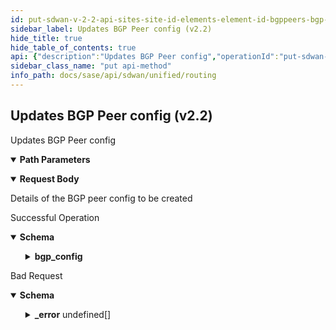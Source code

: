 ```yaml
---
id: put-sdwan-v-2-2-api-sites-site-id-elements-element-id-bgppeers-bgp-peer-id
sidebar_label: Updates BGP Peer config (v2.2)
hide_title: true
hide_table_of_contents: true
api: {"description":"Updates BGP Peer config","operationId":"put-sdwan-v2.2-api-sites-site_id-elements-element_id-bgppeers-bgp_peer_id","parameters":[{"description":"Site Id","in":"path","name":"site_id","required":true,"schema":{"description":"Site Id","type":"string"}},{"description":"Element Id","in":"path","name":"element_id","required":true,"schema":{"description":"Element Id","type":"string"}},{"description":"BGP Peer Config Id","in":"path","name":"bgp_peer_id","required":true,"schema":{"description":"Bgp Peer Id","type":"string"}}],"requestBody":{"content":{"application/json":{"schema":{"properties":{"admin_distance":{"description":"Admin Distance: Range(max = 255L, error = BGP_CONFIG_INVALID_ADMIN_DISTANCE: ADMIN DISTANCE should be in the range 1-255, min = 1L) ","format":"int32","type":"integer"},"adv_interval":{"description":"Adv Interval: Range(max = 600L, error = BGP_CONFIG_INVALID_ADV_INTERVAL: ADVERTISE INTERVAL should be in the range 0-600, min = 0L) ","format":"int32","type":"integer"},"graceful_restart":{"description":"Graceful Restart","type":"boolean"},"hold_time":{"description":"Hold Time: Range(max = 600L, error = BGP_CONFIG_INVALID_HOLD_TIME: Hold TIME should be in the range 3-600, min = 3L) ","format":"int32","type":"integer"},"id":{"description":"Id","type":"string"},"keepalive_time":{"description":"Keepalive Time: Range(max = 200L, error = BGP_CONFIG_INVALID_KEEPALIVE_TIME: KEEPALIVE TIME should be in the range 1-200, min = 1L) ","format":"int32","type":"integer"},"local_as_num":{"description":"Local As Num: Size(max = 256, LOCAL_AS_NUM_EXCEEDS_LIMIT, min = 0) ","type":"string"},"maximum_paths":{"description":"Maximum Paths: Range(max = 255L, error = BGP_CONFIG_INVALID_MAXIMUM_PATHS: MAX PATHS should be in the range 1-255, min = 1L) ","format":"int32","type":"integer"},"md5_secret":{"description":"Md5 Secret: Size(max = 32, error = BGP_CONFIG_MD5_LENGTH_EXCEEDS: MD5 SECRETE length should not exceed 32 characters, min = 0) ","type":"string"},"multi_hop_limit":{"description":"Multi Hop Limit: Range(max = 255L, error = BGP_CONFIG_INVALID_MULTI_HOP_LIMIT: MULTI HOP LIMIT should be in the range 1-255, min = 1L) ","format":"int32","type":"integer"},"peer_auth_type":{"description":"Peer Auth Type","enum":["md5","none"],"type":"string"},"peer_retry_time":{"description":"Peer Retry Time: Range(max = 65535L, error = BGP_CONFIG_INVALID_PEER_RETRY_TIME: PEER RETRY TIME should be in the range 0-65535, min = 0L) ","format":"int32","type":"integer"},"prefix_adv_type":{"description":"Prefix Adv Type","type":"string"},"prefix_adv_type_to_lan":{"description":"Prefix Adv Type To Lan","type":"string"},"prefixes_to_adv_to_wan":{"description":"Prefixes To Adv To Wan: ListIPAddress(bcast = DENY, listMaxSize = 0, error = BGP_CONFIG_INVALID_PREFIX: IP prefix is not valid OR is not within the valid prefix range, required = false, type = APP_GATEWAYCIDR) ","items":{"description":"Prefixes To Adv To Wan","type":"string"},"type":"array"},"router_id":{"description":"Router Id: Size(max = 256, ROUTER_ID_EXCEEDS_LIMIT, min = 0) IPAddress(allowEmpty = true, allowLinkLocal = false, allowNull = true, bcast = DENY, defaultRoute = false, dnsCheck = false, BGP_CONFIG_INVALID_ROUTER_ID, type = IP) ","type":"string"},"stalepath_time":{"description":"Stalepath Time: Range(max = 3600L, error = BGP_CONFIG_INVALID_STALEPATH_TIME: STTALEPATH TIME should be in the range 1-3600, min = 1L) ","format":"int32","type":"integer"}}}}},"description":"Details of the BGP peer config to be created"},"responses":{"200":{"content":{"application/json":{"schema":{"properties":{"bgp_config":{"description":"Bgp Config: Valid ","properties":{"adv_interval":{"description":"Adv Interval","format":"int32","type":"integer"},"hold_time":{"description":"Hold Time","format":"int32","type":"integer"},"keepalive_time":{"description":"Keepalive Time","format":"int32","type":"integer"},"local_as_num":{"description":"Local As Num","type":"string"},"md5_secret":{"description":"Md5 Secret","type":"string"},"multi_hop_limit":{"description":"Multi Hop Limit","format":"int32","type":"integer"},"peer_auth_type":{"description":"Peer Auth Type","enum":["md5","none"],"type":"string"},"peer_retry_time":{"description":"Peer Retry Time","format":"int32","type":"integer"}}},"description":{"description":"Description: Size(max = 1024, error = DESCRIPTION_EXCEEDS_LIMIT: Description length exceeds limit, min = 0) ","type":"string"},"id":{"description":"Id","type":"string"},"name":{"description":"Name: Required(error = NAME_REQD: Please provide resource name.) Size(max = 128, error = NAME_EXCEEDS_LIMIT: Name of the resource exceeds limit., min = 0) ","type":"string"},"peer_ip":{"description":"Peer Ip: IPAddress(allowEmpty = true, allowLinkLocal = false, allowNull = true, bcast = DENY, defaultRoute = false, dnsCheck = false, error = PEER_CONFIG_INVALID_PEER_IP: Invalid IP address for routing peer. Please use a valid IPv4 address., type = IP) Required(message = PEER_IP_ATTR_REQUIRED) ","type":"string"},"peer_type":{"description":"Peer Type","type":"string"},"remote_as_num":{"description":"Remote As Num: NotEmpty(REQUIRED_REMOTE_AS_NUM) ","type":"string"},"route_map_in_id":{"description":"Route Map In Id","type":"string"},"route_map_out_id":{"description":"Route Map Out Id","type":"string"},"scope":{"description":"Scope","enum":["GLOBAL","LOCAL"],"type":"string"},"shutdown":{"description":"Shutdown","type":"boolean"},"tags":{"description":"Tags: ListString(allowDuplicate = false, allowEmpty = true, allowNull = true, length = 1024, listMaxSize = 10, error = INVALID_TAG: Maximum 10 Unique tags of length 1024 each are allowed, noTrim = false, regex = [^,\\\\s]+, required = false) ","items":{"description":"Tags","type":"string"},"type":"array"},"update_source":{"description":"Update Source: IPAddress(allowEmpty = true, allowLinkLocal = false, allowNull = true, bcast = DENY, defaultRoute = false, dnsCheck = false, PEER_CONFIG_INVALID_UPDATE_SOURCE_IP, type = IP) ","type":"string"}},"required":["remote_as_num","peer_ip","name"]}}},"description":"Successful Operation"},"400":{"content":{"application/json":{"example":{"value":{"_error":[{"code":"PEER_CONFIG_INVALID_PEER_IP"},{"code":"BGP_CONFIG_INVALID_REMOTE_AS_NUMBER"},{"code":"BGP_CONFIG_INVALID_LOCAL_AS_NUMBER"},{"code":"BGP_CONFIG_INVALID_KEEPALIVE_TIME"},{"code":"BGP_CONFIG_INVALID_HOLD_TIME"},{"code":"BGP_CONFIG_INVALID_ADV_INTERVAL"},{"code":"BGP_CONFIG_INVALID_PEER_RETRY_TIME"},{"code":"BGP_CONFIG_MD5_LENGTH_EXCEEDS"},{"code":"BGP_CONFIG_INVALID_MULTI_HOP_LIMIT"},{"code":"BGP_CONFIG_INVALID_HOLD_TIME_WITH_RESPECT_TO_KEEPALIVE_TIME"},{"code":"BGP_CONFIG_INVALID_PREFIX_ADV_TYPE"},{"code":"BGP_CONFIG_INVALID_PREFIX"},{"code":"INVALID_JSON_EXTRA_ATTRIBUTE"},{"code":"INVALID_JSON_COMMON_ATTR_MISMATCH"},{"code":"ELEMENT_NOT_ASSIGNED_TO_SITE"},{"code":"INVALID_PEER_CONFIG_FOR_SPOKE"},{"code":"BGP_PEER_SCOPE_NOT_SUPPORTED_BY_ELEMENT"},{"code":"BGP_PEER_SCOPE_NOT_SUPPORTED_BY_ELEMENT_SW"},{"code":"BGP_PEER_SHUTDOWN_NOT_SUPPORTED_BY_ELEMENT_SW"},{"code":"BGP_CONFIG_INVALID_PEER_AUTH_TYPE"},{"code":"BGP_CONFIG_INVALID_MD5_UNSET_REQUEST"}]}},"schema":{"properties":{"_error":{"items":{"properties":{"code":{"type":"string"},"message":{"type":"string"}}},"type":"array"}}}}},"description":"Bad Request"}},"tags":["Routing"],"method":"put","path":"/sdwan/v2.2/api/sites/{site_id}/elements/{element_id}/bgppeers/{bgp_peer_id}","jsonRequestBodyExample":{"admin_distance":0,"adv_interval":0,"graceful_restart":true,"hold_time":0,"id":"string","keepalive_time":0,"local_as_num":"string","maximum_paths":0,"md5_secret":"string","multi_hop_limit":0,"peer_auth_type":"md5","peer_retry_time":0,"prefix_adv_type":"string","prefix_adv_type_to_lan":"string","prefixes_to_adv_to_wan":["string"],"router_id":"string","stalepath_time":0},"info":{"contact":{},"description":"List of APIs used to configure all routing contructs like, BGP configs, static routes, AS paths, and community lists.","title":"Routing","version":"Latest"},"postman":{"name":"Updates BGP Peer config (v2.2)","description":{"content":"Updates BGP Peer config","type":"text/plain"},"url":{"path":["sdwan","v2.2","api","sites",":site_id","elements",":element_id","bgppeers",":bgp_peer_id"],"host":["{{baseUrl}}"],"query":[],"variable":[{"disabled":false,"description":{"content":"(Required) Site Id","type":"text/plain"},"type":"any","value":"","key":"site_id"},{"disabled":false,"description":{"content":"(Required) Element Id","type":"text/plain"},"type":"any","value":"","key":"element_id"},{"disabled":false,"description":{"content":"(Required) BGP Peer Config Id","type":"text/plain"},"type":"any","value":"","key":"bgp_peer_id"}]},"header":[{"key":"Content-Type","value":"application/json"},{"key":"Accept","value":"application/json"}],"method":"PUT","body":{"mode":"raw","raw":"\"\"","options":{"raw":{"language":"json"}}}}}
sidebar_class_name: "put api-method"
info_path: docs/sase/api/sdwan/unified/routing
---
```



## Updates BGP Peer config (v2.2)



Updates BGP Peer config

<details style={{"marginBottom":"1rem"}} data-collapsed={false} open={true}><summary style={{}}><strong>Path Parameters</strong></summary><div><ul><ParamsItem className={"paramsItem"} param={{"description":"Site Id","in":"path","name":"site_id","required":true,"schema":{"description":"Site Id","type":"string"}}}></ParamsItem><ParamsItem className={"paramsItem"} param={{"description":"Element Id","in":"path","name":"element_id","required":true,"schema":{"description":"Element Id","type":"string"}}}></ParamsItem><ParamsItem className={"paramsItem"} param={{"description":"BGP Peer Config Id","in":"path","name":"bgp_peer_id","required":true,"schema":{"description":"Bgp Peer Id","type":"string"}}}></ParamsItem></ul></div></details><MimeTabs><TabItem label={"application/json"} value={"application/json-schema"}><details style={{}} data-collapsed={false} open={true}><summary style={{"textAlign":"left"}}><strong>Request Body</strong></summary><div style={{"textAlign":"left","marginLeft":"1rem"}}><div style={{"marginTop":"1rem","marginBottom":"1rem"}}>

Details of the BGP peer config to be created

</div></div><ul style={{"marginLeft":"1rem"}}><SchemaItem collapsible={false} name={"admin_distance"} required={false} schemaDescription={"Admin Distance: Range(max = 255L, error = BGP_CONFIG_INVALID_ADMIN_DISTANCE: ADMIN DISTANCE should be in the range 1-255, min = 1L) "} schemaName={"int32"} qualifierMessage={undefined} defaultValue={undefined}></SchemaItem><SchemaItem collapsible={false} name={"adv_interval"} required={false} schemaDescription={"Adv Interval: Range(max = 600L, error = BGP_CONFIG_INVALID_ADV_INTERVAL: ADVERTISE INTERVAL should be in the range 0-600, min = 0L) "} schemaName={"int32"} qualifierMessage={undefined} defaultValue={undefined}></SchemaItem><SchemaItem collapsible={false} name={"graceful_restart"} required={false} schemaDescription={"Graceful Restart"} schemaName={"boolean"} qualifierMessage={undefined} defaultValue={undefined}></SchemaItem><SchemaItem collapsible={false} name={"hold_time"} required={false} schemaDescription={"Hold Time: Range(max = 600L, error = BGP_CONFIG_INVALID_HOLD_TIME: Hold TIME should be in the range 3-600, min = 3L) "} schemaName={"int32"} qualifierMessage={undefined} defaultValue={undefined}></SchemaItem><SchemaItem collapsible={false} name={"id"} required={false} schemaDescription={"Id"} schemaName={"string"} qualifierMessage={undefined} defaultValue={undefined}></SchemaItem><SchemaItem collapsible={false} name={"keepalive_time"} required={false} schemaDescription={"Keepalive Time: Range(max = 200L, error = BGP_CONFIG_INVALID_KEEPALIVE_TIME: KEEPALIVE TIME should be in the range 1-200, min = 1L) "} schemaName={"int32"} qualifierMessage={undefined} defaultValue={undefined}></SchemaItem><SchemaItem collapsible={false} name={"local_as_num"} required={false} schemaDescription={"Local As Num: Size(max = 256, LOCAL_AS_NUM_EXCEEDS_LIMIT, min = 0) "} schemaName={"string"} qualifierMessage={undefined} defaultValue={undefined}></SchemaItem><SchemaItem collapsible={false} name={"maximum_paths"} required={false} schemaDescription={"Maximum Paths: Range(max = 255L, error = BGP_CONFIG_INVALID_MAXIMUM_PATHS: MAX PATHS should be in the range 1-255, min = 1L) "} schemaName={"int32"} qualifierMessage={undefined} defaultValue={undefined}></SchemaItem><SchemaItem collapsible={false} name={"md5_secret"} required={false} schemaDescription={"Md5 Secret: Size(max = 32, error = BGP_CONFIG_MD5_LENGTH_EXCEEDS: MD5 SECRETE length should not exceed 32 characters, min = 0) "} schemaName={"string"} qualifierMessage={undefined} defaultValue={undefined}></SchemaItem><SchemaItem collapsible={false} name={"multi_hop_limit"} required={false} schemaDescription={"Multi Hop Limit: Range(max = 255L, error = BGP_CONFIG_INVALID_MULTI_HOP_LIMIT: MULTI HOP LIMIT should be in the range 1-255, min = 1L) "} schemaName={"int32"} qualifierMessage={undefined} defaultValue={undefined}></SchemaItem><SchemaItem collapsible={false} name={"peer_auth_type"} required={false} schemaDescription={"Peer Auth Type"} schemaName={"string"} qualifierMessage={"**Possible values:** [`md5`, `none`]"} defaultValue={undefined}></SchemaItem><SchemaItem collapsible={false} name={"peer_retry_time"} required={false} schemaDescription={"Peer Retry Time: Range(max = 65535L, error = BGP_CONFIG_INVALID_PEER_RETRY_TIME: PEER RETRY TIME should be in the range 0-65535, min = 0L) "} schemaName={"int32"} qualifierMessage={undefined} defaultValue={undefined}></SchemaItem><SchemaItem collapsible={false} name={"prefix_adv_type"} required={false} schemaDescription={"Prefix Adv Type"} schemaName={"string"} qualifierMessage={undefined} defaultValue={undefined}></SchemaItem><SchemaItem collapsible={false} name={"prefix_adv_type_to_lan"} required={false} schemaDescription={"Prefix Adv Type To Lan"} schemaName={"string"} qualifierMessage={undefined} defaultValue={undefined}></SchemaItem><SchemaItem collapsible={false} name={"prefixes_to_adv_to_wan"} required={false} schemaDescription={"Prefixes To Adv To Wan: ListIPAddress(bcast = DENY, listMaxSize = 0, error = BGP_CONFIG_INVALID_PREFIX: IP prefix is not valid OR is not within the valid prefix range, required = false, type = APP_GATEWAYCIDR) "} schemaName={"string[]"} qualifierMessage={undefined} defaultValue={undefined}></SchemaItem><SchemaItem collapsible={false} name={"router_id"} required={false} schemaDescription={"Router Id: Size(max = 256, ROUTER_ID_EXCEEDS_LIMIT, min = 0) IPAddress(allowEmpty = true, allowLinkLocal = false, allowNull = true, bcast = DENY, defaultRoute = false, dnsCheck = false, BGP_CONFIG_INVALID_ROUTER_ID, type = IP) "} schemaName={"string"} qualifierMessage={undefined} defaultValue={undefined}></SchemaItem><SchemaItem collapsible={false} name={"stalepath_time"} required={false} schemaDescription={"Stalepath Time: Range(max = 3600L, error = BGP_CONFIG_INVALID_STALEPATH_TIME: STTALEPATH TIME should be in the range 1-3600, min = 1L) "} schemaName={"int32"} qualifierMessage={undefined} defaultValue={undefined}></SchemaItem></ul></details></TabItem></MimeTabs><div><ApiTabs><TabItem label={"200"} value={"200"}><div>

Successful Operation

</div><div><MimeTabs groupId={"mime-type"}><TabItem label={"application/json"} value={"application/json"}><SchemaTabs groupId={"schema-tabs"}><TabTtem label={"Schema"} value={"Schema"}><details style={{}} data-collapsed={false} open={true}><summary style={{"textAlign":"left"}}><strong>Schema</strong></summary><div style={{"textAlign":"left","marginLeft":"1rem"}}></div><ul style={{"marginLeft":"1rem"}}><SchemaItem collapsible={true} className={"schemaItem"}><details style={{}}><summary style={{}}><strong>bgp_config</strong><span style={{"opacity":"0.6"}}> </span></summary><div style={{"marginLeft":"1rem"}}><div style={{"marginTop":".5rem","marginBottom":".5rem"}}>

Bgp Config: Valid 

</div><SchemaItem collapsible={false} name={"adv_interval"} required={false} schemaDescription={"Adv Interval"} schemaName={"int32"} qualifierMessage={undefined} defaultValue={undefined}></SchemaItem><SchemaItem collapsible={false} name={"hold_time"} required={false} schemaDescription={"Hold Time"} schemaName={"int32"} qualifierMessage={undefined} defaultValue={undefined}></SchemaItem><SchemaItem collapsible={false} name={"keepalive_time"} required={false} schemaDescription={"Keepalive Time"} schemaName={"int32"} qualifierMessage={undefined} defaultValue={undefined}></SchemaItem><SchemaItem collapsible={false} name={"local_as_num"} required={false} schemaDescription={"Local As Num"} schemaName={"string"} qualifierMessage={undefined} defaultValue={undefined}></SchemaItem><SchemaItem collapsible={false} name={"md5_secret"} required={false} schemaDescription={"Md5 Secret"} schemaName={"string"} qualifierMessage={undefined} defaultValue={undefined}></SchemaItem><SchemaItem collapsible={false} name={"multi_hop_limit"} required={false} schemaDescription={"Multi Hop Limit"} schemaName={"int32"} qualifierMessage={undefined} defaultValue={undefined}></SchemaItem><SchemaItem collapsible={false} name={"peer_auth_type"} required={false} schemaDescription={"Peer Auth Type"} schemaName={"string"} qualifierMessage={"**Possible values:** [`md5`, `none`]"} defaultValue={undefined}></SchemaItem><SchemaItem collapsible={false} name={"peer_retry_time"} required={false} schemaDescription={"Peer Retry Time"} schemaName={"int32"} qualifierMessage={undefined} defaultValue={undefined}></SchemaItem></div></details></SchemaItem><SchemaItem collapsible={false} name={"description"} required={false} schemaDescription={"Description: Size(max = 1024, error = DESCRIPTION_EXCEEDS_LIMIT: Description length exceeds limit, min = 0) "} schemaName={"string"} qualifierMessage={undefined} defaultValue={undefined}></SchemaItem><SchemaItem collapsible={false} name={"id"} required={false} schemaDescription={"Id"} schemaName={"string"} qualifierMessage={undefined} defaultValue={undefined}></SchemaItem><SchemaItem collapsible={false} name={"name"} required={false} schemaDescription={"Name: Required(error = NAME_REQD: Please provide resource name.) Size(max = 128, error = NAME_EXCEEDS_LIMIT: Name of the resource exceeds limit., min = 0) "} schemaName={"string"} qualifierMessage={undefined} defaultValue={undefined}></SchemaItem><SchemaItem collapsible={false} name={"peer_ip"} required={false} schemaDescription={"Peer Ip: IPAddress(allowEmpty = true, allowLinkLocal = false, allowNull = true, bcast = DENY, defaultRoute = false, dnsCheck = false, error = PEER_CONFIG_INVALID_PEER_IP: Invalid IP address for routing peer. Please use a valid IPv4 address., type = IP) Required(message = PEER_IP_ATTR_REQUIRED) "} schemaName={"string"} qualifierMessage={undefined} defaultValue={undefined}></SchemaItem><SchemaItem collapsible={false} name={"peer_type"} required={false} schemaDescription={"Peer Type"} schemaName={"string"} qualifierMessage={undefined} defaultValue={undefined}></SchemaItem><SchemaItem collapsible={false} name={"remote_as_num"} required={false} schemaDescription={"Remote As Num: NotEmpty(REQUIRED_REMOTE_AS_NUM) "} schemaName={"string"} qualifierMessage={undefined} defaultValue={undefined}></SchemaItem><SchemaItem collapsible={false} name={"route_map_in_id"} required={false} schemaDescription={"Route Map In Id"} schemaName={"string"} qualifierMessage={undefined} defaultValue={undefined}></SchemaItem><SchemaItem collapsible={false} name={"route_map_out_id"} required={false} schemaDescription={"Route Map Out Id"} schemaName={"string"} qualifierMessage={undefined} defaultValue={undefined}></SchemaItem><SchemaItem collapsible={false} name={"scope"} required={false} schemaDescription={"Scope"} schemaName={"string"} qualifierMessage={"**Possible values:** [`GLOBAL`, `LOCAL`]"} defaultValue={undefined}></SchemaItem><SchemaItem collapsible={false} name={"shutdown"} required={false} schemaDescription={"Shutdown"} schemaName={"boolean"} qualifierMessage={undefined} defaultValue={undefined}></SchemaItem><SchemaItem collapsible={false} name={"tags"} required={false} schemaDescription={"Tags: ListString(allowDuplicate = false, allowEmpty = true, allowNull = true, length = 1024, listMaxSize = 10, error = INVALID_TAG: Maximum 10 Unique tags of length 1024 each are allowed, noTrim = false, regex = [^,\\\\s]+, required = false) "} schemaName={"string[]"} qualifierMessage={undefined} defaultValue={undefined}></SchemaItem><SchemaItem collapsible={false} name={"update_source"} required={false} schemaDescription={"Update Source: IPAddress(allowEmpty = true, allowLinkLocal = false, allowNull = true, bcast = DENY, defaultRoute = false, dnsCheck = false, PEER_CONFIG_INVALID_UPDATE_SOURCE_IP, type = IP) "} schemaName={"string"} qualifierMessage={undefined} defaultValue={undefined}></SchemaItem></ul></details></TabTtem></SchemaTabs></TabItem></MimeTabs></div></TabItem><TabItem label={"400"} value={"400"}><div>

Bad Request

</div><div><MimeTabs groupId={"mime-type"}><TabItem label={"application/json"} value={"application/json"}><SchemaTabs groupId={"schema-tabs"}><TabTtem label={"Schema"} value={"Schema"}><details style={{}} data-collapsed={false} open={true}><summary style={{"textAlign":"left"}}><strong>Schema</strong></summary><div style={{"textAlign":"left","marginLeft":"1rem"}}></div><ul style={{"marginLeft":"1rem"}}><SchemaItem collapsible={true} className={"schemaItem"}><details style={{}}><summary style={{}}><strong>_error</strong><span style={{"opacity":"0.6"}}> undefined[]</span></summary><div style={{"marginLeft":"1rem"}}><SchemaItem collapsible={false} name={"code"} required={false} schemaDescription={undefined} schemaName={"string"} qualifierMessage={undefined} defaultValue={undefined}></SchemaItem><SchemaItem collapsible={false} name={"message"} required={false} schemaDescription={undefined} schemaName={"string"} qualifierMessage={undefined} defaultValue={undefined}></SchemaItem></div></details></SchemaItem></ul></details></TabTtem><TabItem label={"Example"} value={"Example"}><ResponseSamples responseExample={"{\n  \"value\": {\n    \"_error\": [\n      {\n        \"code\": \"PEER_CONFIG_INVALID_PEER_IP\"\n      },\n      {\n        \"code\": \"BGP_CONFIG_INVALID_REMOTE_AS_NUMBER\"\n      },\n      {\n        \"code\": \"BGP_CONFIG_INVALID_LOCAL_AS_NUMBER\"\n      },\n      {\n        \"code\": \"BGP_CONFIG_INVALID_KEEPALIVE_TIME\"\n      },\n      {\n        \"code\": \"BGP_CONFIG_INVALID_HOLD_TIME\"\n      },\n      {\n        \"code\": \"BGP_CONFIG_INVALID_ADV_INTERVAL\"\n      },\n      {\n        \"code\": \"BGP_CONFIG_INVALID_PEER_RETRY_TIME\"\n      },\n      {\n        \"code\": \"BGP_CONFIG_MD5_LENGTH_EXCEEDS\"\n      },\n      {\n        \"code\": \"BGP_CONFIG_INVALID_MULTI_HOP_LIMIT\"\n      },\n      {\n        \"code\": \"BGP_CONFIG_INVALID_HOLD_TIME_WITH_RESPECT_TO_KEEPALIVE_TIME\"\n      },\n      {\n        \"code\": \"BGP_CONFIG_INVALID_PREFIX_ADV_TYPE\"\n      },\n      {\n        \"code\": \"BGP_CONFIG_INVALID_PREFIX\"\n      },\n      {\n        \"code\": \"INVALID_JSON_EXTRA_ATTRIBUTE\"\n      },\n      {\n        \"code\": \"INVALID_JSON_COMMON_ATTR_MISMATCH\"\n      },\n      {\n        \"code\": \"ELEMENT_NOT_ASSIGNED_TO_SITE\"\n      },\n      {\n        \"code\": \"INVALID_PEER_CONFIG_FOR_SPOKE\"\n      },\n      {\n        \"code\": \"BGP_PEER_SCOPE_NOT_SUPPORTED_BY_ELEMENT\"\n      },\n      {\n        \"code\": \"BGP_PEER_SCOPE_NOT_SUPPORTED_BY_ELEMENT_SW\"\n      },\n      {\n        \"code\": \"BGP_PEER_SHUTDOWN_NOT_SUPPORTED_BY_ELEMENT_SW\"\n      },\n      {\n        \"code\": \"BGP_CONFIG_INVALID_PEER_AUTH_TYPE\"\n      },\n      {\n        \"code\": \"BGP_CONFIG_INVALID_MD5_UNSET_REQUEST\"\n      }\n    ]\n  }\n}"}></ResponseSamples></TabItem></SchemaTabs></TabItem></MimeTabs></div></TabItem></ApiTabs></div>
      